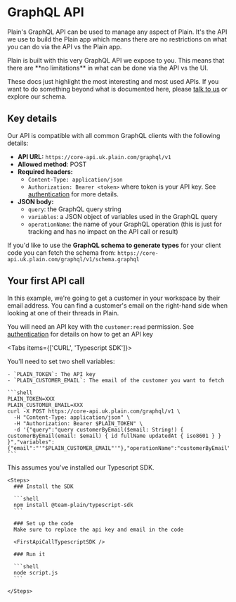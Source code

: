 
# GraphQL API

Plain's GraphQL API can be used to manage any aspect of Plain. It's the API we use to build the Plain app which means there are no restrictions on what you can do via the API vs the Plain app.

<Callout type="info" emoji="🧠">
Plain is built with this very GraphQL API we expose to you. This means that there are **no limitations** in what can be done via the API vs the UI.

These docs just highlight the most interesting and most used APIs. If you want to do something beyond what is documented here, please [talk to us](mailto:help@plain.com) or explore our schema.

</Callout>

## Key details

Our API is compatible with all common GraphQL clients with the following details:

- **API URL:** `https://core-api.uk.plain.com/graphql/v1`
- **Allowed method**: POST
- **Required headers:**
  - `Content-Type: application/json`
  - `Authorization: Bearer <token>` where token is your API key. See [authentication](/graphql-api/authentication/) for more details.
- **JSON body:**
  - `query`: the GraphQL query string
  - `variables`: a JSON object of variables used in the GraphQL query
  - `operationName`: the name of your GraphQL operation (this is just for tracking and has no impact on the API call or result)

If you'd like to use the **GraphQL schema to generate types** for your client code you can fetch the schema
from: `https://core-api.uk.plain.com/graphql/v1/schema.graphql`

## Your first API call

In this example, we're going to get a customer in your workspace by their email address. You can find a customer's email on the right-hand side when looking at one of their threads in Plain.

You will need an API key with the `customer:read` permission. See [authentication](/graphql-api/authentication/) for details on how to get an API key

<Tabs items={['CURL', 'Typescript SDK']}>

  <Tab>
    You'll need to set two shell variables:

    - `PLAIN_TOKEN`: The API key
    - `PLAIN_CUSTOMER_EMAIL`: The email of the customer you want to fetch

    ```shell
    PLAIN_TOKEN=XXX
    PLAIN_CUSTOMER_EMAIL=XXX
    curl -X POST https://core-api.uk.plain.com/graphql/v1 \
      -H "Content-Type: application/json" \
      -H "Authorization: Bearer $PLAIN_TOKEN" \
      -d '{"query":"query customerByEmail($email: String!) { customerByEmail(email: $email) { id fullName updatedAt { iso8601 } } }","variables":{"email":"'"$PLAIN_CUSTOMER_EMAIL"'"},"operationName":"customerByEmail"}'
    ```

  </Tab>

  <Tab>
    This assumes you've installed our Typescript SDK.

    <Steps>
      ### Install the SDK

      ```shell
      npm install @team-plain/typescript-sdk
      ```

      ### Set up the code
      Make sure to replace the api key and email in the code

      <FirstApiCallTypescriptSDK />

      ### Run it

      ```shell
      node script.js
      ```

    </Steps>

  </Tab>
</Tabs>
